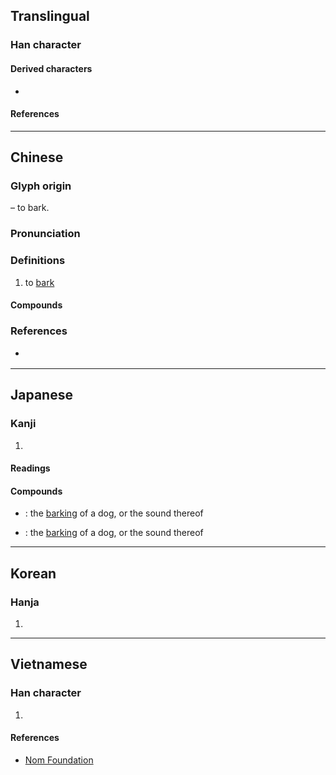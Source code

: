 {{character info}}
==Translingual==

===Han character===
{{Han char|rn=30|rad=口|as=04|sn=7|four=63034|canj=RIK|ids=⿰口犬}}

====Derived characters====
* {{l|mul|[[𦜀]]}}

====References====
{{Han ref|kx=0177.220|dkj=03331|dj=0395.040|hdz=10587.020|uh=5420}}

----

==Chinese==
{{zh-forms|alt=𠲎}}

===Glyph origin===
{{Han compound|口|犬|ls=ic|t1=mouth|t2=dog}} – to bark.

===Pronunciation===
{{zh-pron
|m=fèi
|m-s=
|c=fai6
|c-t=
|g=
|h=pfs=phoi
|j=
|md=
|mn=ml,tp,kh,tn,sx,yl,km,mg,hc,tc:pūi/lk:pǔi/hūi
|mn_note=pūi/pǔi - vernacular; hūi - literary
|mn-t=bui7
|w=
|x=
|mc=y
|oc=y
|cat=v
}}

===Definitions===
{{zh-hanzi}}

# {{lb|zh|of a dog}} to [[bark]]

====Compounds====
{{zh-der|吠非其主|夜珠吠陀|吠影吠聲|吠堯|吠舍|吠陀|吠日|吠形吠聲|桀犬吠堯|狂吠|犬吠之警|狗吠之警|犬不夜吠|狗吠非主|狗吠之驚|犬吠之盜|越犬吠雪|阿吠斯陀|蜀犬吠日|跖狗吠堯|跖犬吠堯|黎俱吠陀|驢鳴犬吠|粵犬吠雪|邑犬群吠|雞鳴狗吠|雞鳴犬吠|狗吠}}

===References===
* {{qualifier|Min Nan}} {{thcwd|2971}}

----

==Japanese==

===Kanji===
{{ja-kanji|grade=|rs=口04}}

# {{rfdef|ja|sort=口04}}

====Readings====
{{ja-readings
|goon=ばい, お
|kanon=はい
|kun=ほ-える, ほえ-る
}}

====Compounds====
{{der-top|Compounds}}
* {{ja-r|狗吠|くはい}}: the [[barking]] of a dog, or the sound thereof
* {{ja-r|犬吠|けんばい}}: the [[barking]] of a dog, or the sound thereof
{{der-bottom}}

----

==Korean==

===Hanja===
{{ko-hanja|폐}}

# {{rfdef|ko|sort=口04}}

----

==Vietnamese==

===Han character===
{{vi-readings|reading=[[phệ]], [[phịa]]|rs=口04}}

# {{rfdef|vi|sort=口04}}

====References====
* [http://nomfoundation.org/common/nom_details.php?codepoint=5420 Nom Foundation]